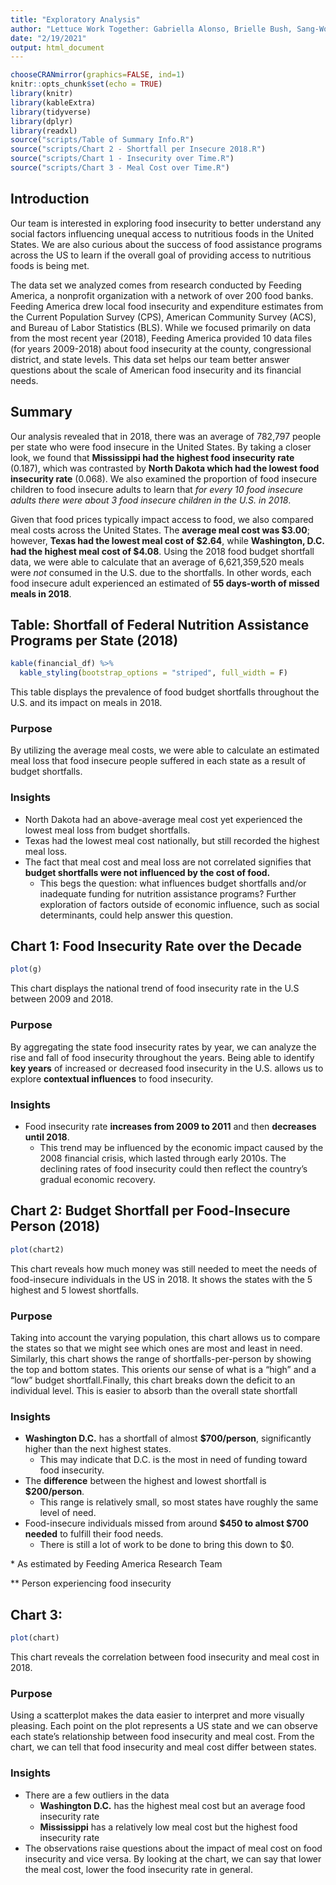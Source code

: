 ```yaml
---
title: "Exploratory Analysis"
author: "Lettuce Work Together: Gabriella Alonso, Brielle Bush, Sang-Won Yu, Maynard Maynard-Zhang"
date: "2/19/2021"
output: html_document
---
```

```r
chooseCRANmirror(graphics=FALSE, ind=1)
knitr::opts_chunk$set(echo = TRUE)
library(knitr)
library(kableExtra)
library(tidyverse)
library(dplyr)
library(readxl)
source("scripts/Table of Summary Info.R")
source("scripts/Chart 2 - Shortfall per Insecure 2018.R")
source("scripts/Chart 1 - Insecurity over Time.R")
source("scripts/Chart 3 - Meal Cost over Time.R")
```

## Introduction
  Our team is interested in exploring food insecurity to better understand any social factors influencing unequal access to nutritious foods in the United States. We are also curious about the success of food assistance programs across the US to learn if the overall goal of providing access to nutritious foods is being met. 
  
  The data set we analyzed comes from research conducted by Feeding America, a nonprofit organization with a network of over 200 food banks. Feeding America drew local food insecurity and expenditure estimates from the Current Population Survey (CPS), American Community Survey (ACS), and Bureau of Labor Statistics (BLS). While we focused primarily on data from the most recent year (2018), Feeding America provided 10 data files (for years 2009-2018) about food insecurity at the county, congressional district, and state levels. This data set helps our team better answer questions about the scale of American food insecurity and its financial needs. 

## Summary 
  Our analysis revealed that in 2018, there was an average of 782,797 people per state who were food insecure in the United States. By taking a closer look, we found that **Mississippi had the highest food insecurity rate** (0.187), which was contrasted by **North Dakota which had the lowest food insecurity rate** (0.068). We also examined the proportion of food insecure children to food insecure adults to learn that _for every 10 food insecure adults there were about 3 food insecure children in the U.S. in 2018_.

  Given that food prices typically impact access to food, we also compared meal costs across the United States. The **average meal cost was $3.00**; however, **Texas had the lowest meal cost of $2.64**, while **Washington, D.C. had the highest meal cost of $4.08**. Using the 2018 food budget shortfall data, we were able to calculate that an average of 6,621,359,520 meals were _not_ consumed in the U.S. due to the shortfalls. In other words, each food insecure adult experienced an estimated of **55 days-worth of missed meals in 2018**.

## Table: Shortfall of Federal Nutrition Assistance Programs per State (2018)
```r
kable(financial_df) %>% 
  kable_styling(bootstrap_options = "striped", full_width = F)
```

This table displays the prevalence of food budget shortfalls throughout the U.S. and its impact on meals in 2018. 

### Purpose
By utilizing the average meal costs, we were able to calculate an estimated meal loss that food insecure people suffered in each state as a result of budget shortfalls. 

### Insights 
- North Dakota had an above-average meal cost yet experienced the lowest meal loss from budget shortfalls.
- Texas had the lowest meal cost nationally, but still recorded the highest meal loss. 
- The fact that meal cost and meal loss are not correlated signifies that **budget shortfalls were not influenced by the cost of food.** 
  - This begs the question: what influences budget shortfalls and/or inadequate funding for nutrition assistance programs? Further exploration of factors outside of economic influence, such as social determinants, could help answer this question. 

## Chart 1: Food Insecurity Rate over the Decade
```r
plot(g)
```

This chart displays the national trend of food insecurity rate in the U.S between 2009 and 2018. 

### Purpose
By aggregating the state food insecurity rates by year, we can analyze the rise and fall of food insecurity throughout the years. Being able to identify **key years** of increased or decreased food insecurity in the U.S. allows us to explore **contextual influences** to food insecurity. 

### Insights
- Food insecurity rate **increases from 2009 to 2011** and then **decreases until 2018**.
  - This trend may be influenced by the economic impact caused by the 2008
financial crisis, which lasted through early 2010s. The declining rates of food insecurity could then reflect the country's gradual economic 
recovery. 

## Chart 2: Budget Shortfall per Food-Insecure Person (2018)
```r
plot(chart2)
```

This chart reveals how much money was still needed to meet the needs of food-insecure individuals in the US in 2018. It shows the states with the 5 highest and 5 lowest shortfalls.

### Purpose
Taking into account the varying population, this chart allows us to compare the states so that we might see which ones are most and least in need. Similarly, this chart shows the range of shortfalls-per-person by showing the top and bottom states. This orients our sense of what is a "high" and a "low" budget shortfall.Finally, this chart breaks down the deficit to an individual level. This is easier to absorb than the overall state shortfall

### Insights
- **Washington D.C.** has a shortfall of almost **$700/person**, significantly higher than the next highest states. 
  - This may indicate that D.C. is the most in need of funding toward food insecurity.
- The **difference** between the highest and lowest shortfall is **$200/person**. 
  - This range is relatively small, so most states have roughly the same level of need.
- Food-insecure individuals missed from around **$450 to almost $700 needed** to fulfill their food needs. 
  - There is still a lot of work to be done to bring this down to $0.

\* As estimated by Feeding America Research Team

** Person experiencing food insecurity

## Chart 3: 
```r
plot(chart)
```

This chart reveals the correlation between food insecurity and meal cost in 2018. 

### Purpose 
Using a scatterplot makes the data easier to interpret and more visually pleasing. Each point on the plot represents a US state and we can observe each state's relationship between food insecurity and meal cost. From the chart, we can tell that food insecurity and meal cost differ between states. 

### Insights 
- There are a few outliers in the data
  - **Washington D.C.** has the highest meal cost but an average food insecurity rate
  - **Mississippi** has a relatively low meal cost but the highest food insecurity rate
- The observations raise questions about the impact of meal cost on food insecurity and vice versa. By looking at the chart, we can say that lower the meal cost, lower the food insecurity rate in general. 